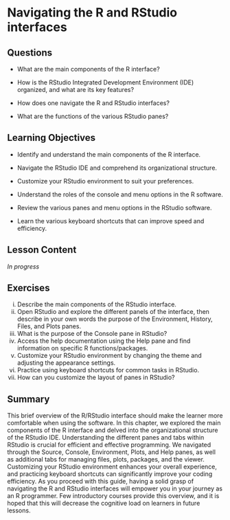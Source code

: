 # Navigating the R and RStudio interfaces {#sec-navigating}

## Questions

-   What are the main components of the R interface?

-   How is the RStudio Integrated Development Environment (IDE) organized, and what are its key features?

-   How does one navigate the R and RStudio interfaces?

-   What are the functions of the various RStudio panes?

## Learning Objectives

-   Identify and understand the main components of the R interface.

-   Navigate the RStudio IDE and comprehend its organizational structure.

-   Customize your RStudio environment to suit your preferences.

-   Understand the roles of the console and menu options in the R software.

-   Review the various panes and menu options in the RStudio software.

-   Learn the various keyboard shortcuts that can improve speed and efficiency.

## Lesson Content

*In progress*

## Exercises

i.  Describe the main components of the RStudio interface.
ii. Open RStudio and explore the different panels of the interface, then describe in your own words the purpose of the Environment, History, Files, and Plots panes.
iii. What is the purpose of the Console pane in RStudio?
iv. Access the help documentation using the Help pane and find information on specific R functions/packages.
v.  Customize your RStudio environment by changing the theme and adjusting the appearance settings.
vi. Practice using keyboard shortcuts for common tasks in RStudio.
vii. How can you customize the layout of panes in RStudio?

## Summary

This brief overview of the R/RStudio interface should make the learner more comfortable when using the software. In this chapter, we explored the main components of the R interface and delved into the organizational structure of the RStudio IDE. Understanding the different panes and tabs within RStudio is crucial for efficient and effective programming. We navigated through the Source, Console, Environment, Plots, and Help panes, as well as additional tabs for managing files, plots, packages, and the viewer. Customizing your RStudio environment enhances your overall experience, and practicing keyboard shortcuts can significantly improve your coding efficiency. As you proceed with this guide, having a solid grasp of navigating the R and RStudio interfaces will empower you in your journey as an R programmer. Few introductory courses provide this overview, and it is hoped that this will decrease the cognitive load on learners in future lessons.


